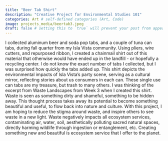 ```yaml
---
title: "Beer Tab Shirt"
description: "Creative Project for Environmental Studies 101"
categories: Art # self-defined categories (Art, Code)
image: projects_media/beertab3.jpeg
draft: false # setting this to `true` will prevent your post from appearing on your listing page until you're ready!
---
```


I collected aluminum beer and soda pop tabs, and a couple of tuna can tabs, during fall quarter from my Isla Vista community. Using pliers, wire cutters, and repurposed ribbon, I created a chainmail shirt out of this material that otherwise would have ended up in the landfill - or hopefully a recycling center. I do not know the exact number of tabs I collected, but I was surprised how quickly the tabs added up. This shirt depicts the environmental impacts of Isla Vista’s party scene, serving as a cultural mirror, reflecting stories about us consumers in each can. These single use can tabs are my treasure, but trash to many others. I was thinking of the excerpt from Waste Landscapes from Week 3 when I created this shirt. Waste is seen as something dirty and shameful, something to be hidden away. This thought process takes away its potential to become something beautiful and useful, to flow back into nature and culture. With this project, I am hoping to reduce the stigma around waste, and inspire others to see waste in a new light. Waste negatively impacts all ecosystem services, contaminating air, water, soil, aesthetically polluting sacred natural spaces, directly harming wildlife through ingestion or entanglement, etc. Creating something new and beautiful is ecosystem service that I offer to the planet.
